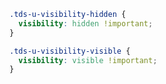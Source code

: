 <Meta title="Utilities/Utility Classes/Visibility" />

```css
.tds-u-visibility-hidden {
  visibility: hidden !important;
}

.tds-u-visibility-visible {
  visibility: visible !important;
}
```
